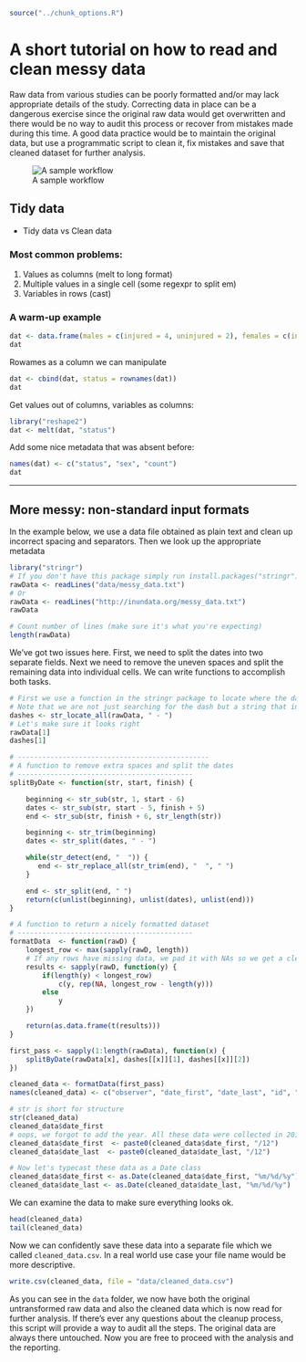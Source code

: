 ```r
source("../chunk_options.R")
```

# A short tutorial on how to read and clean messy data

Raw data from various studies can be poorly formatted and/or may lack appropriate details of the study. Correcting data in place can be a dangerous exercise since the original raw data would get overwritten and there would be no way to audit this process or recover from mistakes made during this time. A good data practice would be to maintain the original data, but use a programmatic script to clean it, fix mistakes and save that cleaned dataset for further analysis. 

![A sample workflow](sample_workflow.png)


## Tidy data

* Tidy data vs Clean data

### Most common problems:


1. Values as columns  (melt to long format)
2. Multiple values in a single cell (some regexpr to split em)
3. Variables in rows (cast)


### A warm-up example


```r
dat <- data.frame(males = c(injured = 4, uninjured = 2), females = c(injured = 1, uninjured = 5))
dat
```

Rowames as a column we can manipulate

```r
dat <- cbind(dat, status = rownames(dat)) 
dat
```

Get values out of columns, variables as columns:

```r
library("reshape2")
dat <- melt(dat, "status") 
```

Add some nice metadata that was absent before:

```r
names(dat) <- c("status", "sex", "count")
dat
```

---

## More messy: non-standard input formats



In the example below, we use a data file obtained as plain text and clean up incorrect spacing and separators. Then we look up the appropriate metadata 

```r
library("stringr")
# If you don't have this package simply run install.packages("stringr")
rawData <- readLines("data/messy_data.txt")
# Or
rawData <- readLines("http://inundata.org/messy_data.txt")
rawData
```

```r
# Count number of lines (make sure it's what you're expecting)
length(rawData)
```

We've got two issues here. First, we need to split the dates into two separate fields. Next we need to remove the uneven spaces and split the remaining data into individual cells. We can write functions to accomplish both tasks.


```r
# First we use a function in the stringr package to locate where the dashes are.
# Note that we are not just searching for the dash but a string that includes the space before and after.
dashes <- str_locate_all(rawData, " - ")
# Let's make sure it looks right
rawData[1]
dashes[1]
```

```r
# -----------------------------------------------
# A function to remove extra spaces and split the dates
# -------------------------------------------
splitByDate <- function(str, start, finish) {

    beginning <- str_sub(str, 1, start - 6)
    dates <- str_sub(str, start - 5, finish + 5)
    end <- str_sub(str, finish + 6, str_length(str))

    beginning <- str_trim(beginning)
    dates <- str_split(dates, " - ")

    while(str_detect(end, "  ")) {
       end <- str_replace_all(str_trim(end), "  ", " ")    
    }

    end <- str_split(end, " ")
    return(c(unlist(beginning), unlist(dates), unlist(end)))
}

# A function to return a nicely formatted dataset
# -------------------------------------------
formatData  <- function(rawD) {
    longest_row <- max(sapply(rawD, length))
    # If any rows have missing data, we pad it with NAs so we get a clean data.frame
    results <- sapply(rawD, function(y) {
        if(length(y) < longest_row)
            c(y, rep(NA, longest_row - length(y))) 
        else 
            y
    })

    return(as.data.frame(t(results)))
} 
```

```r
first_pass <- sapply(1:length(rawData), function(x) {
    splitByDate(rawData[x], dashes[[x]][1], dashes[[x]][2])
})

cleaned_data <- formatData(first_pass)
names(cleaned_data) <- c("observer", "date_first", "date_last", "id", "distance", "direction", "speed", "measurex", "measurey", "migratory_status", "times_observed")
```

```r
# str is short for structure
str(cleaned_data)
cleaned_data$date_first
# oops, we forgot to add the year. All these data were collected in 2012
cleaned_data$date_first  <- paste0(cleaned_data$date_first, "/12")
cleaned_data$date_last  <- paste0(cleaned_data$date_last, "/12")

# Now let's typecast these data as a Date class
cleaned_data$date_first <- as.Date(cleaned_data$date_first, "%m/%d/%y")
cleaned_data$date_last <- as.Date(cleaned_data$date_last, "%m/%d/%y")
```


We can examine the data to make sure everything looks ok.

```r
head(cleaned_data)
tail(cleaned_data)
```

Now we can confidently save these data into a separate file which we called `cleaned_data.csv`. In a real world use case your file name would be more descriptive.


```r
write.csv(cleaned_data, file = "data/cleaned_data.csv")
```

As you can see in the `data` folder, we now have both the original untransformed raw data and also the cleaned data which is now read for further analysis. If there's ever any questions about the cleanup process, this script will provide a way to audit all the steps. The original data are always there untouched. Now you are free to proceed with the analysis and the reporting.


